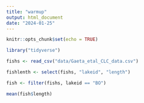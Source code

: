 ```yaml
---
title: "warmup"
output: html_document
date: "2024-01-25"
---
```


```r
knitr::opts_chunk$set(echo = TRUE)
```

```r
library("tidyverse")
```

```r
fishs <- read_csv("data/Gaeta_etal_CLC_data.csv")
```

```r
fishlenth <- select(fishs, "lakeid", "length")
```

```r
fish <- filter(fishs, lakeid == "BO")
```

```r
mean(fish$length)
```